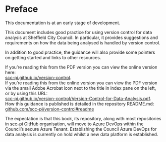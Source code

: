 # Preface {.unnumbered}

This documentation is at an early stage of development.

This document includes good practice for using version control for data analysis at Sheffield City Council. In particular, it provides suggestions and requirements on how the data being analysed is handled by version control.

In addition to good practice, the guidance will also provide some pointers on getting started and links to other resources.

| If you're reading this from the PDF version you can view the online version here:
| [scc-pi.github.io/version-control](https://scc-pi.github.io/version-control/).

| If you're reading this from the online version you can view the PDF version via the small Adobe Acrobat icon next to the title in index pane on the left, or by using this URL: 
| [scc-pi.github.io/version-control/Version-Control-for-Data-Analysis.pdf](https://scc-pi.github.io/version-control/Version-Control-for-Data-Analysis.pdf).

| How this guidance is published is detailed in the repository README.md:
| [github.com/scc-pi/version-control#readme](https://github.com/scc-pi/version-control#readme)

The expectation is that this book, its repository, along with most repositories in [scc-pi](https://github.com/scc-pi) GitHub organisation, will move to Azure DevOps within the Council's secure Azure Tenant. Establishing the Council Azure DevOps for data analysis is currently on hold whilst a new data platform is established.  